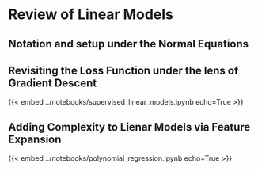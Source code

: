 # Review of Linear Models

## Notation and setup under the Normal Equations

## Revisiting the Loss Function under the lens of Gradient Descent
{{< embed ../notebooks/supervised_linear_models.ipynb echo=True >}}

## Adding Complexity to Lienar Models via Feature Expansion
{{< embed ../notebooks/polynomial_regression.ipynb echo=True >}}

